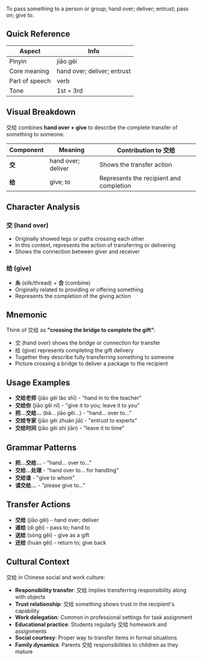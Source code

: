 To pass something to a person or group; hand over; deliver; entrust; pass on; give to.

## Quick Reference

| Aspect         | Info                        |
| -------------- | --------------------------- |
| Pinyin         | jiāo gěi                    |
| Core meaning   | hand over; deliver; entrust |
| Part of speech | verb                        |
| Tone           | 1st + 3rd                   |

## Visual Breakdown

交给 combines **hand over + give** to describe the complete transfer of something to someone.

| Component | Meaning            | Contribution to 交给                    |
| --------- | ------------------ | --------------------------------------- |
| **交**    | hand over; deliver | Shows the transfer action               |
| **给**    | give; to           | Represents the recipient and completion |

## Character Analysis

### 交 (hand over)

- Originally showed legs or paths crossing each other
- In this context, represents the action of transferring or delivering
- Shows the connection between giver and receiver

### 给 (give)

- **糸** (silk/thread) + **合** (combine)
- Originally related to providing or offering something
- Represents the completion of the giving action

## Mnemonic

Think of 交给 as **"crossing the bridge to complete the gift"**:

- 交 (hand over) shows the bridge or connection for transfer
- 给 (give) represents completing the gift delivery
- Together they describe fully transferring something to someone
- Picture crossing a bridge to deliver a package to the recipient

## Usage Examples

- **交给老师** (jiāo gěi lǎo shī) - "hand in to the teacher"
- **交给你** (jiāo gěi nǐ) - "give it to you; leave it to you"
- **把...交给...** (bǎ... jiāo gěi...) - "hand... over to..."
- **交给专家** (jiāo gěi zhuān jiā) - "entrust to experts"
- **交给时间** (jiāo gěi shí jiān) - "leave it to time"

## Grammar Patterns

- **把...交给...** - "hand... over to..."
- **交给...处理** - "hand over to... for handling"
- **交给谁** - "give to whom"
- **请交给...** - "please give to..."

## Transfer Actions

- **交给** (jiāo gěi) - hand over; deliver
- **递给** (dì gěi) - pass to; hand to
- **送给** (sòng gěi) - give as a gift
- **还给** (huán gěi) - return to; give back

## Cultural Context

交给 in Chinese social and work culture:

- **Responsibility transfer**: 交给 implies transferring responsibility along with objects
- **Trust relationship**: 交给 something shows trust in the recipient's capability
- **Work delegation**: Common in professional settings for task assignment
- **Educational practice**: Students regularly 交给 homework and assignments
- **Social courtesy**: Proper way to transfer items in formal situations
- **Family dynamics**: Parents 交给 responsibilities to children as they mature
